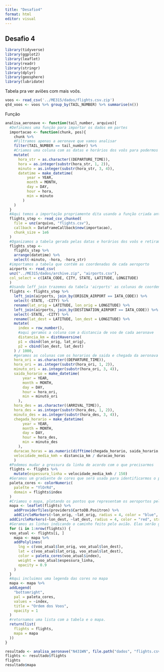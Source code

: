 ---
title: "Desafio4"
format: html
editor: visual
---

## Desafio 4

```{r}
library(tidyverse)
library(ggplot2)
library(leaflet)
library(readr)
library(stringr)
library(dplyr)
library(geosphere)
library(lubridate)
```

Tabela pra ver aviões com mais voôs.

```{r}
voos <- read_csv('../ME315/dados/flights.csv.zip')
qtd_voos <- voos %>% group_by(TAIL_NUMBER) %>% summarise(n())
```

Função

```{r}
analisa_aeronave <- function(tail_number, arquivo){
  #Definimos uma função para importar os dados em partes
  importacao <- function(chunk, pos){
    chunk %>%
    #Filtramos apenas a aeronave que vamos analisar
    filter(TAIL_NUMBER == tail_number) %>%
    #Criamos uma coluna com as datas e horários dos voôs para podermos organiza-los
    mutate(
      hora_str = as.character((DEPARTURE_TIME)),
      hora = as.integer(substr(hora_str, 1, 2)),
      minuto = as.integer(substr(hora_str, 3, 4)),
      datetime = make_datetime(
          year = YEAR,
          month = MONTH,
          day = DAY,
          hour = hora,
          min = minuto
        )
    )
  }
  #Aqui temos a importação propriamente dita usando a função criada anteriormente
  flights_step <- read_csv_chunked(
    file = unz(arquivo, "flights.csv"),
    callback = DataFrameCallback$new(importacao),
    chunk_size = 1e6
  )
  #Oganizamos a tabela gerada pelas datas e horários dos voôs e retiramos as coluas que foram criadas apenas para gerar a coluna de datas e horários.
  flights_step <-
    flights_step %>%
    arrange(datetime) %>%
    select(-minuto, -hora, -hora_str)
  #importamos a tabela que contém as coordenadas de cada aeroporto
  airports <- read_csv(
  unz("../ME315/dados/archive.zip", "airports.csv"),
  col_select = c(IATA_CODE, CITY, STATE, LATITUDE, LONGITUDE)
  )
  #Usando leff_join trazemos da tabela 'airports' as colunas de coordenadas, separando em coordenadas dos aeroportos de origem e de destino.
  flights <- flights_step %>%
    left_join(airports, join_by(ORIGIN_AIRPORT == IATA_CODE)) %>%
    select(-STATE, -CITY) %>%
    rename(lat_orig = LATITUDE, lon_orig = LONGITUDE) %>%
    left_join(airports, join_by(DESTINATION_AIRPORT == IATA_CODE)) %>%
    select(-STATE, -CITY) %>%
    rename(lat_dest = LATITUDE, lon_dest = LONGITUDE) %>%
    mutate(
      index = row_number(),
      #aqui geramos a coluna com a distancia de voo de cada aeronave
      distancia_km = distHaversine(
      p1 = cbind(lon_orig, lat_orig),
      p2 = cbind(lon_dest, lat_dest)
    ) / 1000,
    #geramos as colunas com os horarios de saida e chegada da aeronava
    hora_ori = as.character((DEPARTURE_TIME)),
    hora_ori = as.integer(substr(hora_ori, 1, 2)),
    minuto_ori = as.integer(substr(hora_ori, 3, 4)),
    saida_horario = make_datetime(
        year = YEAR,
        month = MONTH,
        day = DAY,
        hour = hora_ori,
        min = minuto_ori
      ),
    hora_des = as.character((ARRIVAL_TIME)),
    hora_des = as.integer(substr(hora_des, 1, 2)),
    minuto_des = as.integer(substr(hora_des, 3, 4)),
    chegada_horario = make_datetime(
        year = YEAR,
        month = MONTH,
        day = DAY,
        hour = hora_des,
        min = minuto_des
      ),
    duracao_horas = as.numeric(difftime(chegada_horario, saida_horario, units = "hours")),
    velocidade_media_kmh = distancia_km / duracao_horas
    )
  #Podemos mudar a grossura da linha de acordo com o que precisarmos
  flights <- flights %>%
    mutate(espessura_linha = velocidade_media_kmh / 150)
  #Geramos um gradiente de cores que será usada para identificarmos o período do ano em que o voô ocorreu
  paleta_cores <- colorNumeric(
    palette = "YlOrRd",
    domain = flights$index
  )
  #Criamos o mapa, plotando os pontos que representam os aeroportos pelo qual o avião passou. Em azul será o primeiro aeroporto do qual a aeronave saiu no ano, e em vermelho estarão os outro.
  mapa <- leaflet(flights) %>%
    addProviderTiles(providers$CartoDB.Positron) %>%
    addCircleMarkers(~lon_orig, ~lat_orig, radius = 4, color = "blue", stroke = FALSE, fillOpacity = 0.8, popup = ~paste("Origem:", ORIGIN_AIRPORT)) %>%
  addCircleMarkers(~lon_dest, ~lat_dest, radius = 4, color = "red", stroke = FALSE, fillOpacity = 0.8, popup = ~paste("Destino:", DESTINATION_AIRPORT))
  #Geramos as linhas indicando o caminho feito pelo avião. Elas serão geradas usando o gradiente de cores gerado anteriormente.
  for (i in 1:nrow(flights)) {
  voo_atual <- flights[i, ]
    mapa <- mapa %>%
    addPolylines(
      lng = c(voo_atual$lon_orig, voo_atual$lon_dest),
      lat = c(voo_atual$lat_orig, voo_atual$lat_dest),
      color = paleta_cores(voo_atual$index),
      weight = voo_atual$espessura_linha,
      opacity = 0.9
    )
  }
  #Aqui incluimos uma legenda das cores no mapa
  mapa <- mapa %>%
  addLegend(
    "bottomright",
    pal = paleta_cores,
    values = ~index,
    title = "Ordem dos Voos",
    opacity = 1
  )
  #retornamos uma lista com a tabela e o mapa.
  return(list(
    flights = flights,
    mapa = mapa
  ))
}

```

```{r}
resultado <- analisa_aeronave("N431WN", file.path("dados", "flights.csv.zip"))
flights <- resultado$flights
flights
resultado$mapa
```
